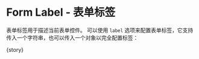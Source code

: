 
<Meta
  title="FluentForm/Basic"
  component={meta.component}
  decorators={meta.decorators}
  argTypes={meta.argTypes}
  parameters={meta.parameters} />

# Form Label - 表单标签

表单标签用于描述当前表单控件。
可以使用 `label` 选项来配置表单标签，它支持传入一个字符串，也可以传入一个对象以完全配置标签：

<Canvas withToolbar isExpanded mdxSource={source}>
  <Story name="Form Label">{story}</Story>
</Canvas>

<ArgsTable of={FluentFormComponent} />